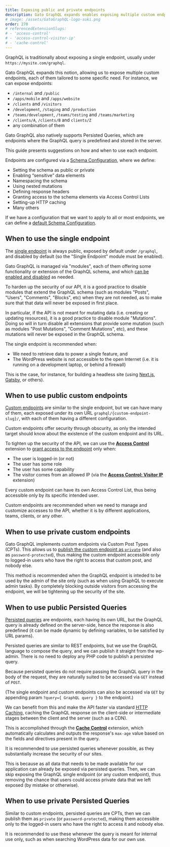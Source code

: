 ```yaml
---
title: Exposing public and private endpoints
description: Gato GraphQL expands enables exposing multiple custom endpoints, each of them tailored to some specific need, and these can be made private and public. When should we use each?
# image: /assets/GatoGraphQL-logo-suki.png
order: 270
# referencedExtensionSlugs:
# - 'access-control'
# - 'access-control-visitor-ip'
# - 'cache-control'
---
```


GraphQL is traditionally about exposing a single endpoint, usually under `https://mysite.com/graphql`.

Gato GraphQL expands this notion, allowing us to expose multiple custom endpoints, each of them tailored to some specific need. For instance, we can expose endpoints:

- `/internal` and `/public`
- `/apps/mobile` and `/apps/website`
- `/clients` and `/visitors`
- `/development`, `/staging` and `/production`
- `/teams/development`, `/teams/testing` and `/teams/marketing`
- `/clients/A`, `/clients/B` and `clients/Z`
- any combination of them

Gato GraphQL also natively supports Persisted Queries, which are endpoints where the GraphQL query is predefined and stored in the server.

This guide presents suggestions on how and when to use each endpoint.

<Banner type="info">

Endpoints are configured via a [Schema Configuration](/guides/use/creating-a-schema-configuration/), where we define:

- Setting the schema as public or private
- Enabling “sensitive” data elements
- Namespacing the schema
- Using nested mutations
- Defining response headers
- Granting access to the schema elements via Access Control Lists
- Setting-up HTTP caching
- Many others

If we have a configuration that we want to apply to all or most endpoints, we can define a [default Schema Configuration](/guides/config/defining-the-default-schema-configuration/).

</Banner>

## When to use the single endpoint

The [single endpoint](/guides/config/enabling-and-configuring-the-single-endpoint/) is always public, exposed by default under `/graphql`, and disabled by default (so the "Single Endpoint" module must be enabled).

<Banner type="info">

Gato GraphQL is managed via "modules", each of them offering some functionality or extension of the GraphQL schema, and which [can be enabled and disabled](/guides/config/browsing-enabling-and-disabling-modules/) as needed.

To harden up the security of our API, it is a good practice to disable modules that extend the GraphQL schema (such as modules "Posts", "Users", "Comments", "Blocks", etc) when they are not needed, as to make sure that that data will never be exposed in first place.

In particular, if the API is not meant for mutating data (i.e. creating or updating resources), it is a good practice to disable module "Mutations". Doing so will in turn disable all extensions that provide some mutation (such as modules "Post Mutations", "Comment Mutations", etc), and these mutations will never be exposed in the GraphQL schema.

</Banner>

The single endpoint is recommended when:

- We need to retrieve data to power a single feature, and
- The WordPress website is not accessible to the open Internet (i.e. it is running on a development laptop, or behind a firewall)

This is the case, for instance, for building a headless site (using [Next.js](https://nextjs.org/), [Gatsby](https://www.gatsbyjs.com/), or others).

## When to use public custom endpoints

[Custom endpoints](/guides/use/creating-a-custom-endpoint/) are similar to the single endpoint, but we can have many of them, each exposed under its own URL `graphql/{custom-endpoint-slug}/`, with each of them having a different configuration.

Custom endpoints offer security through obscurity, as only the intended target should know about the existence of the custom endpoint and its URL.

<Banner type="info">

To tighten up the security of the API, we can use the **[Access Control](/extensions/access-control/)** extension to [grant access to the endpoint](/guides/use/defining-access-control/) only when:

- The user is logged-in (or not)
- The user has some role
- The user has some capability
- The visitor comes from an allowed IP (via the **[Access Control: Visitor IP](/extensions/access-control-visitor-ip/)** extension)

Every custom endpoint can have its own Access Control List, thus being accessible only by its specific intended user.

</Banner>

Custom endpoints are recommended when we need to manage and customize accesses to the API, whether it is by different applications, teams, clients, or any other.

## When to use private custom endpoints

Gato GraphQL implements custom endpoints via Custom Post Types (CPTs). This allows us to [publish the custom endpoint as `private`](/features/public-private-and-password-protected-endpoints/#heading-private-endpoints) (and also as `password-protected`), thus making the custom endpoint accessible only to logged-in users who have the right to access that custom post, and nobody else.

This method is recommended when the GraphQL endpoint is inteded to be used by the admin of the site only (such as when using GraphQL to execute admin tasks). By completely blocking outside visitors from accessing the endpoint, we will be tightening up the security of the site.

## When to use public Persisted Queries

[Persisted queries](/guides/use/creating-a-persisted-query/) are endpoints, each having its own URL, but the GraphQL query is already defined on the server-side, hence the response is also predefined (it can be made dynamic by defining variables, to be satisfied by URL params).

Persisted queries are similar to REST endpoints, but we use the GraphQL language to compose the query, and we can publish it straight from the wp-admin. There is no need to deploy any PHP code to publish a persisted query.

<Banner type="info">

Because persisted queries do not require passing the GraphQL query in the body of the request, they are naturally suited to be accessed via `GET` instead of `POST`.

(The single endpoint and custom endpoints can also be accessed via `GET` by appending param `?query={ GraphQL query }` to the endpoint.)

We can benefit from this and make the API faster via standard [HTTP Caching](/guides/use/adding-http-caching/), caching the GraphQL response on the client-side or intermediate stages between the client and the server (such as a CDN).

This is accomplished through the **[Cache Control](/extensions/cache-control/)** extension, which automatically calculates and outputs the response's `max-age` value based on the fields and directives present in the query.

</Banner>

It is recommended to use persisted queries whenever possible, as they substantially increase the security of our sites.

This is because as all data that needs to be made available for our application can already be exposed via persisted queries. Then, we can skip exposing the GraphQL single endpoint (or any custom endpoint), thus removing the chance that users could access private data that we left exposed (by mistake or otherwise).

## When to use private Persisted Queries

Similar to custom endpoints, persisted queries are CPTs, then we can publish them as `private` (or `password-protected`), making them accessible only to the logged-in users who have the right to access it and nobody else.

It is recommended to use these whenever the query is meant for internal use only, such as when searching WordPress data for our own use.
